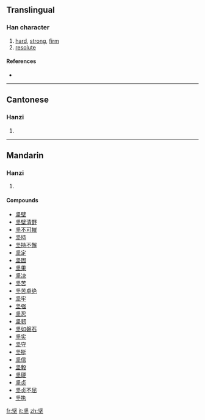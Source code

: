 {{also|堅}}
==Translingual==
{{zh-forms|坚|[[堅]]}}

===Han character===
{{Han char|rn=32|rad=土|as=04|sn=7|four=|canj=中水土 (LEG)}}

# [[hard]], [[strong]], [[firm]]
# [[resolute]]

====References====
* {{Han ref|kx=0226.101|dkj=04963|dj=0461.180|hdz=10422.140|uh=575A|ud=22362}}

----

==Cantonese==

===Hanzi===
{{yue-hanzi|jyut=|y=gin1|tra=堅}}

# {{defn|Cantonese|sort=土04}}

----

==Mandarin==

===Hanzi===
{{cmn-hanzi|tra=堅|pin=[[jiān]] ([[jian1]])|wg=chien<sup>1</sup>}}

# {{defn|Mandarin|sort=土04}}

====Compounds====
* [[坚壁]]
* [[坚壁清野]]
* [[坚不可摧]]
* [[坚持]]
* [[坚持不懈]]
* [[坚定]]
* [[坚固]]
* [[坚果]]
* [[坚决]]
* [[坚苦]]
* [[坚苦卓绝]]
* [[坚牢]]
* [[坚强]]
* [[坚忍]]
* [[坚韧]]
* [[坚如磐石]]
* [[坚实]]
* [[坚守]]
* [[坚挺]]
* [[坚信]]
* [[坚毅]]
* [[坚硬]]
* [[坚贞]]
* [[坚贞不屈]]
* [[坚执]]

[[fr:坚]]
[[it:坚]]
[[zh:坚]]